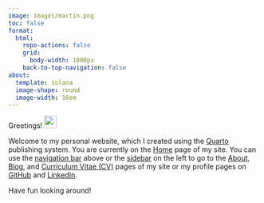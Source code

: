 ```yaml
---
image: images/martin.png
toc: false
format:
  html:
    repo-actions: false
    grid:
      body-width: 1800px
    back-to-top-navigation: false
about:
  template: solana
  image-shape: round
  image-width: 16em
---
```


Greetings! <img src="media/wave.gif" width="25px"/>

Welcome to my personal website, which I created using the [Quarto](https://quarto.org) publishing system. You are currently on the [Home](){.bi .bi-house-door} page of my site. You can use the [navigation bar](https://en.wikipedia.org/wiki/Navigation_bar#:~:text=a%20section%20of%20a%20graphical%20user%20interface%20intended%20to%20aid%20visitors%20in%20accessing%20information) above or the [sidebar](https://en.wikipedia.org/wiki/Sidebar_(computing)#:~:text=a%20graphical%20control%20element%20that%20displays%20various%20forms%20of%20information%20to%20the%20right%20or%20left%20side) on the left to go to the [About](about){.bi .bi-info-circle}, [Blog](blog){.bi .bi-pencil}, and [Curriculum Vitae (CV)](cv){.bi .bi-file-earmark-person} pages of my site or my profile pages on [GitHub](https://github.com/maptv){.bi .bi-github} and [LinkedIn](https://www.linkedin.com/in/maptv){.bi .bi-linkedin}.

Have fun looking around!

```{=html}
<script src="scripts/time.js"></script>
<script>
const tooltipTriggerList = document.querySelectorAll('[data-bs-toggle="tooltip"]')
const tooltipList = [...tooltipTriggerList].map(tooltipTriggerEl => new bootstrap.Tooltip(tooltipTriggerEl))
</script>
<style>
div#quarto-sidebar-glass { display: none !important; }
ul.navbar-nav.navbar-nav-scroll { -webkit-flex-direction: row !important; }
#quarto-sidebar { padding: 0px; overflow-x: hidden !important; }
#quarto-sidebar > * { padding: 0px; }
@media only screen and (max-width: 991px) { #quarto-search { display: none !important; } #quarto-sidebar { padding: 0px 9px 0px 9px !important; } }
@media only screen and (max-width: 767px) { div.cell.page-columns.page-full { display: none !important; } }
</style>
```
